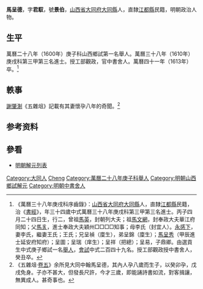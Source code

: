 {{明清人物信息框
| 姓名 = 馬呈德
| 原名 =
| 圖片名稱= 
| 圖片大小 =
| 圖片說明 = 
| 最高職務 = 中書舍人
| 國家 = 大明 
| 爵位 =
| 籍貫 = [[山西省|山西省]][[大同府|大同府]][[大同縣|大同縣]]
| 族裔 = 
| 旗籍 = 
| 字號 = 字君馭，號景伯
| 諡號 =
| 出生日期 = 萬曆五年（1577年）
| 出生地點 = 
| 逝世日期 = 萬曆四十一年（1613年）
| 逝世地點 =
| 墓葬 =
| 配偶 = 李氏、王氏、王氏
| 親屬 = 曾祖[[馬英|馬英]]，祖[[馬文網|馬文網]]<br>父[[馬豸_(明朝)|馬豸]]，母李氏（封宜人）
| 出身 =
* 萬曆二十八年庚子科山西鄉試第一名舉人
* 萬曆三十八年庚戌科同進士出身
| 經歷 =
| 著作 =  
}}
'''馬呈德'''{{BD|1577年||1613年||}}，字'''君馭'''，號'''景伯'''，[[山西省|山西省]][[大同府|大同府]][[大同縣|大同縣]]人，直隸[[江都縣|江都縣]]民籍，明朝政治人物。

==生平==
萬曆二十八年（1600年）庚子科山西鄉試第一名舉人。萬曆三十八年（1610年）庚戌科第三甲第三名進士。授工部觀政，官中書舍人。萬曆四十一年（1613年）卒。<ref>《萬曆三十八年庚戌科序齒錄》：[[山西省|山西省]][[大同府|大同府]][[大同縣|大同縣]]人，直隸[[江都縣|江都縣]]民籍，治《[[書經|書經]]》，年三十四歲中式萬曆三十八年庚戌科第三甲第三名進士。丙子四月二十四日生，行二，曾祖[[馬英|馬英]]，封朝列大夫；祖[[馬文網|馬文網]]，封奉政大夫華江府同知；父[[馬豸_(明朝)|馬豸]]，進士奉政大夫穎州□□□□知事；母李氏（封宜人）。[[永感下|永感下]]，妻李氏，繼妻王氏；王氏；兄呈禎（廩生），弟呈錦（廩生）；[[馬呈秀|馬呈秀]]（甲辰進士延安府知府）；呈圖；呈瑞（庠生）；呈祥（把總）；呈易，子鼎卿。由選貢生中式庚子鄉試一名[[舉人|舉人]]，[[會試|會試]]中式二百四十九名。授工部觀政授中書舍人，癸丑卒。</ref>

==軼事==
[[謝肇淛|謝肇淛]]《五雜俎》記載有其妻懷孕八年的奇聞。<ref>《五雜俎·[[s:五雜俎/卷05|卷五]]》余所見大同中翰馬呈德，其內人孕八歲而生子，以癸卯孕，戊戌免身。子亦不甚大，但發長尺許，今才三歲，即能誦詩書如流，對客揖讓，無異成人。甚奇事也。</ref>

== 参考资料 ==
{{reflist}}

==參看==
*[[明朝解元列表|明朝解元列表]]

{{萬曆三十八年庚戌科殿试金榜}}

{{Authority control}}

{{DEFAULTSORT:Ma马}}
[[Category:大同人|Category:大同人]]
[[Category:马姓|Cheng]]
[[Category:萬曆二十八年庚子科舉人|Category:萬曆二十八年庚子科舉人]]
[[Category:明朝山西鄉試解元|Category:明朝山西鄉試解元]]
[[Category:明朝中書舍人|Category:明朝中書舍人]]


{{明朝人物小作品}}